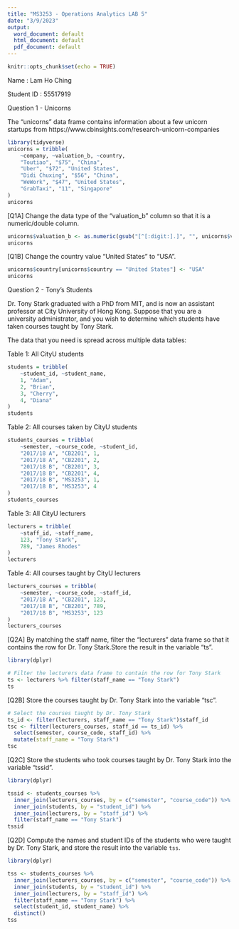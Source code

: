 ---
title: "MS3253 - Operations Analytics LAB 5"
date: "3/9/2023"
output:
  word_document: default
  html_document: default
  pdf_document: default
---

```{r setup, include=FALSE}
knitr::opts_chunk$set(echo = TRUE)
```


Name : Lam Ho Ching

Student ID : 55517919

Question 1 - Unicorns


The "unicorns" data frame contains information about a few unicorn startups from https://www.cbinsights.com/research-unicorn-companies


```{r, message=FALSE, warning=FALSE}
library(tidyverse)
unicorns = tribble(
	~company, ~valuation_b, ~country,
	"Toutiao", "$75", "China",
	"Uber", "$72", "United States",
	"Didi Chuxing", "$56", "China",
	"WeWork", "$47", "United States",
	"GrabTaxi", "11", "Singapore"
)
unicorns
```


[Q1A] Change the data type of the "valuation_b" column so that it is a numeric/double column.

```{r}
unicorns$valuation_b <- as.numeric(gsub("[^[:digit:].]", "", unicorns$valuation_b))
unicorns
```

[Q1B] Change the country value "United States" to "USA".

```{r}
unicorns$country[unicorns$country == "United States"] <- "USA"
unicorns
```

Question 2 - Tony's Students

Dr. Tony Stark graduated with a PhD from MIT, and is now an assistant professor at City University of Hong Kong.  Suppose that you are a university administrator, and you wish to determine which students have taken courses taught by Tony Stark.

The data that you need is spread across multiple data tables:

Table 1: All CityU students


```{r}
students = tribble(
	~student_id, ~student_name,
	1, "Adam",
	2, "Brian",
	3, "Cherry",
	4, "Diana"
)
students
```


Table 2: All courses taken by CityU students

```{r}
students_courses = tribble(
	~semester, ~course_code, ~student_id,
	"2017/18 A", "CB2201", 1,
	"2017/18 A", "CB2201", 2,
	"2017/18 B", "CB2201", 3,
	"2017/18 B", "CB2201", 4,
	"2017/18 B", "MS3253", 1,
	"2017/18 B", "MS3253", 4
)
students_courses
```

Table 3: All CityU lecturers

```{r}
lecturers = tribble(
	~staff_id, ~staff_name,
	123, "Tony Stark",
	789, "James Rhodes"
)
lecturers
```


Table 4: All courses taught by CityU lecturers

```{r}
lecturers_courses = tribble(
	~semester, ~course_code, ~staff_id,
	"2017/18 A", "CB2201", 123,
	"2017/18 B", "CB2201", 789,
	"2017/18 B", "MS3253", 123
)
lecturers_courses
```

[Q2A] By matching the staff name, filter the "lecturers" data frame so that it contains the row for Dr. Tony Stark.Store the result in the variable "ts".

```{r}
library(dplyr)

# Filter the lecturers data frame to contain the row for Tony Stark
ts <- lecturers %>% filter(staff_name == "Tony Stark")
ts

```


[Q2B] Store the courses taught by Dr. Tony Stark into the variable "tsc". 

```{r}
# Select the courses taught by Dr. Tony Stark
ts_id <- filter(lecturers, staff_name == "Tony Stark")$staff_id
tsc <- filter(lecturers_courses, staff_id == ts_id) %>%
  select(semester, course_code, staff_id) %>%
  mutate(staff_name = "Tony Stark")
tsc

```


[Q2C] Store the students who took courses taught by Dr. Tony Stark into the variable "tssid".

```{r}
library(dplyr)

tssid <- students_courses %>%
  inner_join(lecturers_courses, by = c("semester", "course_code")) %>%
  inner_join(students, by = "student_id") %>%
  inner_join(lecturers, by = "staff_id") %>%
  filter(staff_name == "Tony Stark")
tssid
```


[Q2D] Compute the names and student IDs of the students who were taught by Dr. Tony Stark, and store the result into the variable `tss`.

```{r}
library(dplyr)

tss <- students_courses %>%
  inner_join(lecturers_courses, by = c("semester", "course_code")) %>%
  inner_join(students, by = "student_id") %>%
  inner_join(lecturers, by = "staff_id") %>%
  filter(staff_name == "Tony Stark") %>%
  select(student_id, student_name) %>%
  distinct()
tss
```


